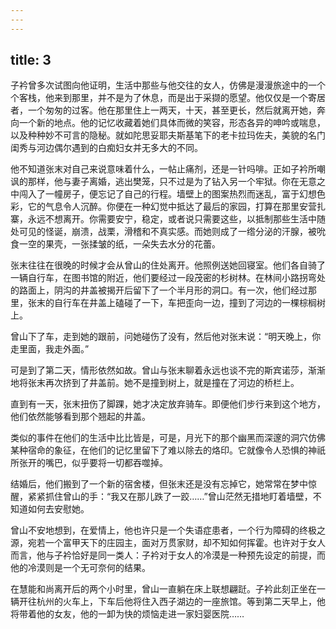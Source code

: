 ```yaml
---
---
---
```

title: 3
---



子衿曾多次试图向他证明，生活中那些与他交往的女人，仿佛是漫漫旅途中的一个个客栈，他来到那里，并不是为了休息，而是出于采撷的愿望。他仅仅是一个寄居者，一个匆匆的过客。他在那里住上一两天，十天，甚至更长，然后就离开她，奔向一个新的地点。他的记忆收藏着她们具体而微的笑容，形态各异的呻吟或喘息，以及种种妙不可言的隐秘。就如陀思妥耶夫斯基笔下的老卡拉玛佐夫，美貌的名门闺秀与河边偶尔遇到的白痴妇女并无多大的不同。

他不知道张末对自己来说意味着什么，一帖止痛剂，还是一针吗啡。正如子衿所嘲讽的那样，他与妻子离婚，逃出樊笼，只不过是为了钻入另一个牢狱。你在无意之中闯入了一幢房子，便忘记了自己的行程。墙壁上的图案热烈而迷乱，富于幻想色彩，它的气息令人沉醉。你便在一种幻觉中抵达了最后的家园，打算在那里安营扎寨，永远不想离开。你需要安宁，稳定，或者说只需要这些，以抵制那些生活中随处可见的怪诞，崩溃，战栗，滑稽和不真实感。而她则成了一绺分泌的汗腺，被吮食一空的果壳，一张揉皱的纸，一朵失去水分的花蕾。

张末往往在很晚的时候才会从曾山的住处离开。他照例送她回寝室。他们各自骑了一辆自行车，在图书馆的附近，他们要经过一段茂密的杉树林。在林间小路拐弯处的路面上，阴沟的井盖被揭开后留下了一个半月形的洞口。有一次，他们经过那里，张末的自行车在井盖上磕碰了一下，车把歪向一边，撞到了河边的一棵棕榈树上。

曾山下了车，走到她的跟前，问她碰伤了没有，然后他对张末说：“明天晚上，你走里面，我走外面。”

可是到了第二天，情形依然如故。曾山与张末聊着永远也谈不完的斯宾诺莎，渐渐地将张末再次挤到了井盖前。她不是撞到树上，就是撞在了河边的桥栏上。

直到有一天，张末扭伤了脚踝，她才决定放弃骑车。即便他们步行来到这个地方，他们依然能够看到那个翘起的井盖。

类似的事件在他们的生活中比比皆是，可是，月光下的那个幽黑而深邃的洞穴仿佛某种宿命的象征，在他们的记忆里留下了难以除去的烙印。它就像令人恐惧的神祇所张开的嘴巴，似乎要将一切都吞噬掉。

结婚后，他们搬到了一个新的宿舍楼，但张末还是没有忘掉它，她常常在梦中惊醒，紧紧抓住曾山的手：“我又在那儿跌了一跤……”曾山茫然无措地盯着墙壁，不知道如何去安慰她。

曾山不安地想到，在爱情上，他也许只是一个失语症患者，一个行为障碍的终极之源，宛若一个富甲天下的庄园主，面对万贯家财，却不知如何挥霍。也许对于女人而言，他与子衿恰好是同一类人：子衿对于女人的冷漠是一种预先设定的前提，而他的冷漠则是一个无可奈何的结果。

在慧能和尚离开后的两个小时里，曾山一直躺在床上联想翩跹。子衿此刻正坐在一辆开往杭州的火车上，下车后他将住入西子湖边的一座旅馆。等到第二天早上，他将带着他的女友，他的一卸为快的烦恼走进一家妇婴医院……